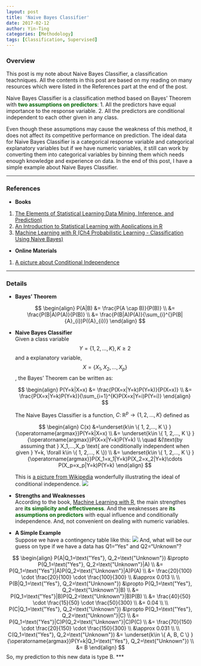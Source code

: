 ```yaml
---
layout: post
title: 'Naive Bayes Classifier'
date: 2017-02-12
author: Yin-Ting 
categories: [Methodology]
tags: [Classification, Supervised]
---
```

### Overview
This post is my note about Naive Bayes Classifier, a classification teachniques. All the contents in this post are based on my reading on many resources which were listed in the References part at the end of the post.  

Naive Bayes Classifier is a classification method based on Bayes' Theorem with <span style="color:darkgreen">**two assumptions on predictors**</span>: 
1. All the predictors have equal importance to the response variable.
2. All the predictors are conditional independent to each other given in any class. 

Even though these assumptions may cause the weakness of this method, it does not affect its competitive performance on prediction. The ideal data for Naive Bayes Classifier is a categorical response variable and categorical explanatory variables but if we have numeric variables, it still can work by converting them into categorical variables by binning them which needs enough knowledge and experience on data. In the end of this post, I have a simple example about Naive Bayes Classifier. 

***

### References
* **Books**
1. [The Elements of Statistical Learning:Data Mining, Inference, and Prediction)](https://statweb.stanford.edu/~tibs/ElemStatLearn/)
2. [An Introduction to Statistical Learning with Applications in R](http://www-bcf.usc.edu/~gareth/ISL/)
3. [Machine Learning with R (Ch4 Probabilistic Learning - Classification Using Naive Bayes)](https://github.com/stedy/Machine-Learning-with-R-datasets)

* **Online Materials**
1. [A picture about Conditional Independence](https://en.wikipedia.org/wiki/Conditional_independence)

***

### Details
* **Bayes' Theorem** <br />

  $$
  \begin{align}
  P(A|B) &= \frac{P(A \cap B)}{P(B)} \\
  &= \frac{P(B|A)P(A)}{P(B)} \\
  &= \frac{P(B|A)P(A)}{\sum_{i}^{}P(B|{A}_{i})P({A}_{i})}      
  \end{align}
  $$

* **Naive Bayes Classifier** <br />
Given a class variable $$Y= \{ 1, 2,..., K \}, K\geq2$$ and a explanatory variable, $$X=\{ X_1, X_2,..., X_p \}$$, the Bayes' Theorem can be written as: 

  $$
  \begin{align}
  P(Y=k|X=x) &= \frac{P(X=x|Y=k)P(Y=k)}{P(X=x)} \\
  &= \frac{P(X=x|Y=k)P(Y=k)}{\sum_{i=1}^{K}P(X=x|Y=i)P(Y=i)}
  \end{align}
  $$
  
  The Naive Bayes Classifier is a function, $C \colon \mathbb{R}^p \rightarrow \{ 1, 2,..., K \}$ defined as 
  
  $$
  \begin{align}
  C(x) &=\underset{k\in \{ 1, 2,..., K \} }{\operatorname{argmax}}P(Y=k|X=x) \\
      &= \underset{k\in \{ 1, 2,..., K \} }{\operatorname{argmax}}P(X=x|Y=k)P(Y=k) \\
      \quad &(\text{by assuming that } X_1,...,X_p \text{ are conditionally independent when given } Y=k, \forall k\in \{ 1, 2,..., K \}) \\
      &= \underset{k\in \{ 1, 2,..., K \} }{\operatorname{argmax}}P(X_1=x_1|Y=k)P(X_2=x_2|Y=k)\cdots P(X_p=x_p|Y=k)P(Y=k) 
  \end{align}
  $$
  
  This is [a picture from Wikipedia](https://en.wikipedia.org/wiki/Conditional_independence) wonderfully illustrating the ideal of conditional independence. 
<img src="{{ site.baseurl }}/assets/image/condind.png" />

* **Strengths and Weaknesses** <br />
According to the book, [Machine Learning with R](https://github.com/stedy/Machine-Learning-with-R-datasets), the main strengthes are <span style="color:darkgreen">**its simplicity and effectiveness**</span>. And the weaknesses are <span style="color:darkgreen"> **its assumptions on predictors**</span> with equal influence and conditionally independence. And, not convenient on dealing with numeric variables. 

* **A Simple Example** <br />
Suppose we have a contingency table like this: 
<img src="{{ site.baseurl }}/assets/image/table.png">
And, what will be our guess on type if we have a data has Q1="Yes" and Q2="Unknown"? 

$$
\begin{align}
P(A|Q_1=\text{"Yes"}, Q_2=\text{"Unknown"}) &\propto P(Q_1=\text{"Yes"}, Q_2=\text{"Unknown"}|A) \\
  &= P(Q_1=\text{"Yes"}|A)P(Q_2=\text{"Unknown"}|A)P(A) \\
  &= \frac{20}{100} \cdot \frac{20}{100} \cdot \frac{100}{300} \\
  &\approx 0.013 \\
\\  
P(B|Q_1=\text{"Yes"}, Q_2=\text{"Unknown"}) &\propto P(Q_1=\text{"Yes"}, Q_2=\text{"Unknown"}|B) \\
  &= P(Q_1=\text{"Yes"}|B)P(Q_2=\text{"Unknown"}|B)P(B) \\
  &= \frac{40}{50} \cdot \frac{15}{50} \cdot \frac{50}{300} \\
  &= 0.04 \\
\\  
P(C|Q_1=\text{"Yes"}, Q_2=\text{"Unknown"}) &\propto P(Q_1=\text{"Yes"}, Q_2=\text{"Unknown"}|C) \\
  &= P(Q_1=\text{"Yes"}|C)P(Q_2=\text{"Unknown"}|C)P(C) \\
  &= \frac{70}{150} \cdot \frac{20}{150} \cdot \frac{150}{300} \\
  &\approx 0.031 \\
\\
C(Q_1=\text{"Yes"}, Q_2=\text{"Unknown"}) &= \underset{k\in \{ A, B, C \} }{\operatorname{argmax}}P(Y=k|Q_1=\text{"Yes"}, Q_2=\text{"Unknown"}) \\
      &= B 
\end{align}
$$
  So, my prediction to this new data is type B. 
***